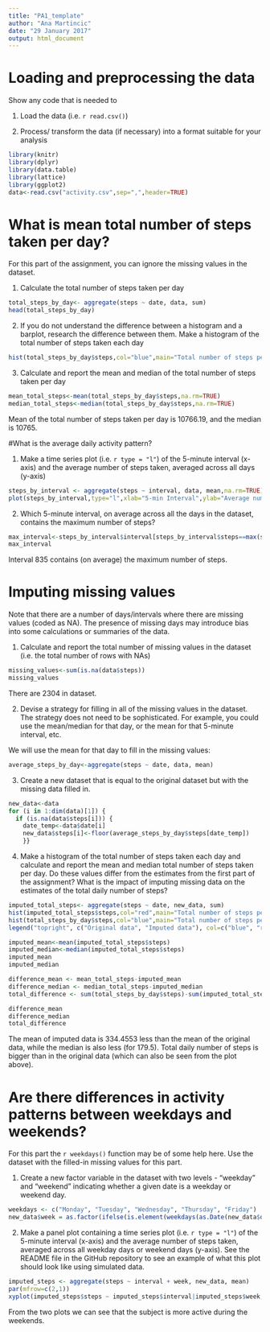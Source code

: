 ```yaml
---
title: "PA1_template"
author: "Ana Martincic"
date: "29 January 2017"
output: html_document
---
```

# Loading and preprocessing the data

Show any code that is needed to 

1. Load the data (i.e. ` r read.csv()`)

2. Process/ transform the data (if necessary) into a format suitable for your analysis

```r
library(knitr)
library(dplyr)
library(data.table)
library(lattice)
library(ggplot2)
data<-read.csv("activity.csv",sep=",",header=TRUE)
```

# What is mean total number of steps taken per day?

For this part of the assignment, you can ignore the missing values in the dataset.

1. Calculate the total number of steps taken per day

```r
total_steps_by_day<- aggregate(steps ~ date, data, sum)
head(total_steps_by_day)
```

2. If you do not understand the difference between a histogram and a barplot, research the difference between them. Make a histogram of the total number of steps taken each day

```r
hist(total_steps_by_day$steps,col="blue",main="Total number of steps per day",xlab="Number of steps",ylab="Number of days")
```

3. Calculate and report the mean and median of the total number of steps taken per day

```r
mean_total_steps<-mean(total_steps_by_day$steps,na.rm=TRUE)
median_total_steps<-median(total_steps_by_day$steps,na.rm=TRUE)
```

Mean of the total number of steps taken per day is 10766.19, and the median is 10765.

#What is the average daily activity pattern?

1. Make a time series plot (i.e. ` r type = "l"`) of the 5-minute interval (x-axis) and the average number of steps taken, averaged across all days (y-axis)

```r
steps_by_interval <- aggregate(steps ~ interval, data, mean,na.rm=TRUE)
plot(steps_by_interval,type="l",xlab="5-min Interval",ylab="Average number of steps",main="Average number of steps per day by interval")
```

2. Which 5-minute interval, on average across all the days in the dataset, contains the maximum number of steps?

```r
max_interval<-steps_by_interval$interval[steps_by_interval$steps==max(steps_by_interval$steps)]
max_interval
```

Interval 835 contains (on average) the maximum number of steps.


# Imputing missing values

Note that there are a number of days/intervals where there are missing values (coded as NA). The presence of missing days may introduce bias into some calculations or summaries of the data.

1. Calculate and report the total number of missing values in the dataset (i.e. the total number of rows with NAs)

```r
missing_values<-sum(is.na(data$steps))
missing_values
```

There are 2304 in dataset.

2. Devise a strategy for filling in all of the missing values in the dataset. The strategy does not need to be sophisticated. For example, you could use the mean/median for that day, or the mean for that 5-minute interval, etc.

We will use the mean for that day to fill in the missing values:

```r
average_steps_by_day<-aggregate(steps ~ date, data, mean)
```

3. Create a new dataset that is equal to the original dataset but with the missing data filled in.

```r
new_data<-data
for (i in 1:dim(data)[1]) { 
  if (is.na(data$steps[i])) {
    date_temp<-data$date[i]
    new_data$steps[i]<-floor(average_steps_by_day$steps[date_temp])
    }}
```


4. Make a histogram of the total number of steps taken each day and calculate and report the mean and median total number of steps taken per day. Do these values differ from the estimates from the first part of the assignment? What is the impact of imputing missing data on the estimates of the total daily number of steps?

```r
imputed_total_steps<- aggregate(steps ~ date, new_data, sum)
hist(imputed_total_steps$steps,col="red",main="Total number of steps per day",xlab="Number of steps",ylab="Number of days")
hist(total_steps_by_day$steps,col="blue",main="Total number of steps per day",xlab="Number of steps",ylab="Number of days",add=T)
legend("topright", c("Original data", "Imputed data"), col=c("blue", "red"), lwd=5)

imputed_mean<-mean(imputed_total_steps$steps)
imputed_median<-median(imputed_total_steps$steps)
imputed_mean
imputed_median

difference_mean <- mean_total_steps-imputed_mean
difference_median <- median_total_steps-imputed_median
total_difference <- sum(total_steps_by_day$steps)-sum(imputed_total_steps$steps)

difference_mean
difference_median
total_difference
```

The mean of imputed data is 334.4553 less than the mean of the original data, while the median is also less (for 179.5). Total daily number of steps is bigger than in the original data (which can also be seen from the plot above).


# Are there differences in activity patterns between weekdays and weekends?

For this part the ` r weekdays()` function may be of some help here. Use the dataset with the filled-in missing values for this part.

1. Create a new factor variable in the dataset with two levels - "weekday" and "weekend" indicating whether a given date is a weekday or weekend day.

```r
weekdays <- c("Monday", "Tuesday", "Wednesday", "Thursday", "Friday")
new_data$week = as.factor(ifelse(is.element(weekdays(as.Date(new_data$date)),weekdays), "Weekday", "Weekend"))
```

2. Make a panel plot containing a time series plot (i.e. ` r type = "l"`) of the 5-minute interval (x-axis) and the average number of steps taken, averaged across all weekday days or weekend days (y-axis). See the README file in the GitHub repository to see an example of what this plot should look like using simulated data.

```r
imputed_steps <- aggregate(steps ~ interval + week, new_data, mean)
par(mfrow=c(2,1))
xyplot(imputed_steps$steps ~ imputed_steps$interval|imputed_steps$week, main="Average Steps per Day by Interval",xlab="5-min Interval", ylab="Number of steps", type="l")
```

From the two plots we can see that the subject is more active during the weekends.